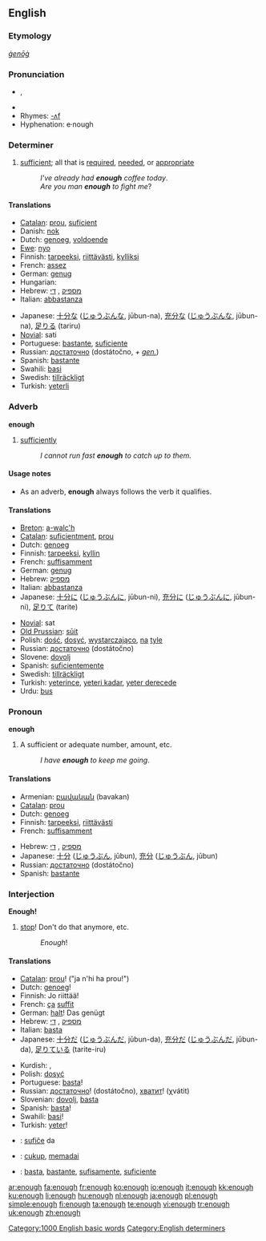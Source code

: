 {{wikipedia|dab=enough (disambiguation)|enough}}
==English==

{{rank|nor|moment|however|228|enough|quite|brought|woman}}

===Etymology===
{{OE.}} ''[[ġenōġ]]''

===Pronunciation===
* {{IPA|/ɪ'nʌf/}}, {{SAMPA|/I"nVf/}}
* {{audio|en-us-enough.ogg|Audio (US)}}
* Rhymes: [[Rhymes:English:-ʌf|-ʌf]]
* Hyphenation: e·nough

===Determiner===
{{en-det}}

# [[sufficient]]; all that is [[required]], [[needed]], or [[appropriate]]
#: ''I've already had '''enough''' coffee today''.
#: ''Are you man '''enough''' to fight me''?

====Translations====
{{trans-top|sufficient}}
* [[Catalan]]: [[prou]], [[suficient]]
* Danish: [[nok]]
* Dutch: [[genoeg]], [[voldoende]]
* [[Ewe]]: [[nyo]]
* Finnish: [[tarpeeksi]], [[riittävästi]], [[kylliksi]]
* French: [[assez]]
* German: [[genug]]
* Hungarian: {{t|hu|elég}}
* Hebrew: [[מספיק]] {{romanization of Hebrew|maspík}}, [[די]] {{romanization of Hebrew|dái}}
* Italian: [[abbastanza]]
{{trans-mid}}
* Japanese: [[十分な]] ([[じゅうぶんな]], jūbun-na), [[充分な]] ([[じゅうぶんな]], jūbun-na), [[足りる]] (tariru)
* [[Novial]]: sati
* Portuguese: [[bastante]], [[suficiente]]
* Russian: [[достаточно]] (dostátočno, ''+ [[genitive case|gen.]]'')
* Spanish: [[bastante]]
* Swahili: [[basi]]
* Swedish: [[tillräckligt]]
* Turkish: [[yeterli]]
{{trans-bottom}}

===Adverb===
'''enough'''

# [[sufficiently]]
#: ''I cannot run fast '''enough''' to catch up to them.''

====Usage notes====
* As an adverb, '''enough''' always follows the verb it qualifies.

====Translations====
{{trans-top|sufficiently}}
* [[Breton]]: [[a-walc'h]]
* [[Catalan]]: [[suficientment]], [[prou]]
* Dutch: [[genoeg]]
* Finnish: [[tarpeeksi]], [[kyllin]]
* French: [[suffisamment]]
* German: [[genug]]
* Hebrew: [[מספיק]] {{romanization of Hebrew|maspík}}
* Italian: [[abbastanza]]
* Japanese: [[十分に]] ([[じゅうぶんに]], jūbun-ni), [[充分に]] ([[じゅうぶんに]], jūbun-ni), [[足りて]] (tarite)
{{trans-mid}}
* [[Novial]]: sat
* [[Old Prussian]]: [[sūit]]
* Polish: [[dość]], [[dosyć]], [[wystarczająco]], [[na]] [[tyle]]
* Russian: [[достаточно]] (dostátočno)
* Slovene: [[dovolj]]
* Spanish: [[suficientemente]]
* Swedish: [[tillräckligt]]
* Turkish: [[yeterince]], [[yeteri kadar]], [[yeter derecede]]
* Urdu: [[bus]]
{{trans-bottom}}

===Pronoun===
'''enough'''

# A sufficient or adequate number, amount, etc.
#: ''I have '''enough''' to keep me going''.

====Translations====
{{trans-top|a sufficient or adequate number, amount, etc}}
* Armenian: [[բավական]] (bavakan)
* [[Catalan]]: [[prou]]
* Dutch: [[genoeg]]
* Finnish: [[tarpeeksi]], [[riittävästi]]
* French: [[suffisamment]]
{{trans-mid}}
* Hebrew: [[מספיק]] {{romanization of Hebrew|maspík}}, [[די]] {{romanization of Hebrew|dái}}
* Japanese: [[十分]] ([[じゅうぶん]], jūbun), [[充分]] ([[じゅうぶん]], jūbun)
* Russian: [[достаточно]] (dostátočno)
* Spanish: [[bastante]]
{{trans-bottom}}

===Interjection===
'''Enough!'''

# [[stop]]! Don't do that anymore, etc.
#: ''Enough''!

====Translations====
{{trans-top|stop!}}
* [[Catalan]]: [[prou]]! ("ja n'hi ha prou!")
* Dutch: [[genoeg]]!
* Finnish: Jo riittää!
* French: [[ça]] [[suffit]]
* German: [[halt]]! Das genügt<!-- not wikified coz not sure if is set phrase -->
* Hebrew: [[מספיק]] {{romanization of Hebrew|maspík}}, [[די]] {{romanization of Hebrew|dái}}
* Italian: [[basta]]
* Japanese: [[十分だ]] ([[じゅうぶんだ]], jūbun-da), [[充分だ]] ([[じゅうぶんだ]], jūbun-da), [[足りている]] (tarite-iru)
{{trans-mid}}
* Kurdish: {{KUchar|[[به‌س]]}}, {{KUchar|[[ته‌واو]]}}
* Polish: [[dosyć]]
* Portuguese: [[basta]]!
* Russian: [[достаточно]]! (dostátočno), [[хватать|хватит]]! (χvátit)
* Slovenian: [[dovolj]], [[basta]]
* Spanish: [[basta]]!
* Swahili: [[basi]]!
* Turkish: [[yeter]]!
{{trans-bottom}}

{{checktrans-top}}
* {{ttbc|Esperanto}}: [[sufiĉe]] da
* {{ttbc|Indonesian}}: [[cukup]], [[memadai]]
* {{ttbc|Spanish}}: [[basta]], [[bastante]], [[sufisamente]], [[suficiente]]
{{checktrans-bottom}}

[[Category:1000 English basic words]]
[[Category:English determiners]]

[[ar:enough]]
[[fa:enough]]
[[fr:enough]]
[[ko:enough]]
[[io:enough]]
[[it:enough]]
[[kk:enough]]
[[ku:enough]]
[[li:enough]]
[[hu:enough]]
[[nl:enough]]
[[ja:enough]]
[[pl:enough]]
[[simple:enough]]
[[fi:enough]]
[[ta:enough]]
[[te:enough]]
[[vi:enough]]
[[tr:enough]]
[[uk:enough]]
[[zh:enough]]